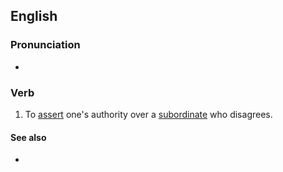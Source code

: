 ==English==

===Pronunciation===
* {{audio|en|En-au-pull rank.ogg|Audio (AU)}}

===Verb===
{{en-verb|*}}

# {{lb|en|idiomatic}} To [[assert]] one's authority over a [[subordinate]] who disagrees.

====See also====
* {{l|en|throw one's weight around}}